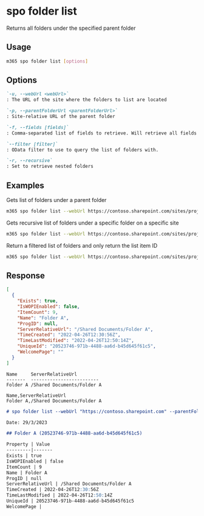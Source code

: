 
# spo folder list

Returns all folders under the specified parent folder

## Usage

```sh
m365 spo folder list [options]
```

## Options

```md defintion-list
`-u, --webUrl <webUrl>`
: The URL of the site where the folders to list are located

`-p, --parentFolderUrl <parentFolderUrl>`
: Site-relative URL of the parent folder

`-f, --fields [fields]`
: Comma-separated list of fields to retrieve. Will retrieve all fields if not specified and json output is requested.

`--filter [filter]`
: OData filter to use to query the list of folders with.

`-r, --recursive`
: Set to retrieve nested folders
```

<Global />

## Examples

Gets list of folders under a parent folder

```sh
m365 spo folder list --webUrl https://contoso.sharepoint.com/sites/project-x --parentFolderUrl '/Shared Documents'
```

Gets recursive list of folders under a specific folder on a specific site

```sh
m365 spo folder list --webUrl https://contoso.sharepoint.com/sites/project-x --parentFolderUrl '/Shared Documents' --recursive
```

Return a filtered list of folders and only return the list item ID

```sh
m365 spo folder list --webUrl https://contoso.sharepoint.com/sites/project-x --parentFolderUrl '/Shared Documents' --fields ListItemAllFields/Id --filter "startswith(Name,'Folder')"
```

## Response

<Tabs>
  <TabItem value="JSON">

  ```json
  [  
    {
      "Exists": true,
      "IsWOPIEnabled": false,
      "ItemCount": 9,
      "Name": "Folder A",
      "ProgID": null,
      "ServerRelativeUrl": "/Shared Documents/Folder A",
      "TimeCreated": "2022-04-26T12:30:56Z",
      "TimeLastModified": "2022-04-26T12:50:14Z",
      "UniqueId": "20523746-971b-4488-aa6d-b45d645f61c5",
      "WelcomePage": ""
    }
  ]
  ```

  </TabItem>
  <TabItem value="Text">

  ```text
  Name     ServerRelativeUrl
  -------  -------------------------
  Folder A /Shared Documents/Folder A
  ```

  </TabItem>
  <TabItem value="CSV">

  ```csv
  Name,ServerRelativeUrl
  Folder A,/Shared Documents/Folder A
  ```

  </TabItem>
  <TabItem value="Markdown">

  ```md
  # spo folder list --webUrl "https://contoso.sharepoint.com" --parentFolderUrl "/Shared Documents"

  Date: 29/3/2023

  ## Folder A (20523746-971b-4488-aa6d-b45d645f61c5)

  Property | Value
  ---------|-------
  Exists | true
  IsWOPIEnabled | false
  ItemCount | 9
  Name | Folder A
  ProgID | null
  ServerRelativeUrl | /Shared Documents/Folder A
  TimeCreated | 2022-04-26T12:30:56Z
  TimeLastModified | 2022-04-26T12:50:14Z
  UniqueId | 20523746-971b-4488-aa6d-b45d645f61c5
  WelcomePage |
  ```

  </TabItem>
</Tabs>

